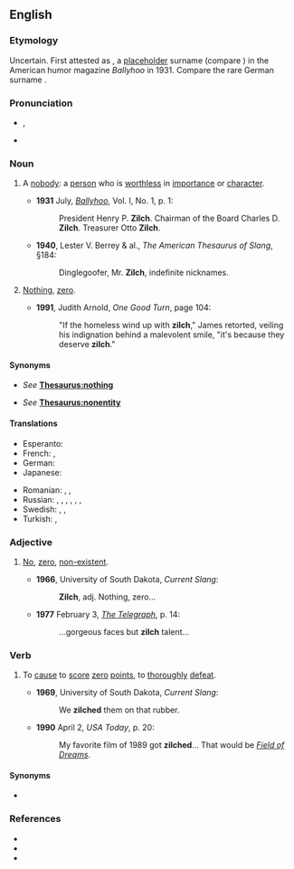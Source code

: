 {{also|Zilch}}
==English==
{{was wotd|2009|July|31}}

===Etymology===
Uncertain. First attested as {{m|en|Zilch}}, a [[placeholder]] surname (compare {{m|en|John Doe}}) in the American humor magazine ''Ballyhoo'' in 1931. Compare the rare German surname {{m|de|Zilch}}.

===Pronunciation===
* {{a|RP|GA}} {{enPR|zĭlch}}, {{IPA|/zɪltʃ/|lang=en}}
* {{rhymes|ɪltʃ|lang=en}}
{{rfap|lang=en}}

===Noun===
{{en-noun|~|es}}

# {{lb|en|countable|informal|archaic}} A [[nobody]]: a [[person]] who is [[worthless]] in [[importance]] or [[character]].
#* '''1931''' July, ''[[:w:Ballyhoo (magazine)|Ballyhoo]]'', Vol. I, No. 1, p. 1:
#*: President Henry P. '''Zilch'''. Chairman of the Board Charles D. '''Zilch'''. Treasurer Otto '''Zilch'''.
#* '''1940''', Lester V. Berrey & al., ''The American Thesaurus of Slang'', §184:
#*: Dinglegoofer, Mr. '''Zilch''', indefinite nicknames.
# {{lb|en|uncountable|informal}} [[nothing|Nothing]], [[zero]].
#* '''1991''', Judith Arnold, ''One Good Turn‎'', page 104:
#*: "If the homeless wind up with '''zilch'''," James retorted, veiling his indignation behind a malevolent smile, "it's because they deserve '''zilch'''."

====Synonyms====
* {{sense|nothing}} ''See'' '''[[Thesaurus:nothing]]'''
* {{sense|nobody}} ''See'' '''[[Thesaurus:nonentity]]'''

====Translations====
<!--informal translations, formal ones go at 'nothing'-->
{{trans-top|''(informal)'' nothing}}
* Esperanto: {{t+|eo|nenio}}
* French: {{t+|fr|que dalle}}, {{t+|fr|que pouic}}
* German: {{t+|de|nix}}
* Japanese: {{t|ja|何も|tr=nani mo}}
{{trans-mid}}
* Romanian: {{t+|ro|canci}}, {{t+|ro|ioc}}, {{t+|ro|boacă|f}}
* Russian: {{t+|ru|ничего́|tr=ničevó}}, {{qualifier|slang}} {{t|ru|ни черта́}}, {{t+|ru|ни фига́}}, {{t|ru|ни шиша́}}, {{t+|ru|ни хрена́}}, {{qualifier|vulgar}} {{t+|ru|ни хуя́}}, {{t+|ru|ни хера́}}
* Swedish: {{t+|sv|noll}}, {{t+|sv|nolla|c}}, {{t+|sv|ingenting}}
* Turkish: {{t+|tr|hiç}}, {{t+|tr|değersiz}}
{{trans-bottom}}

===Adjective===
{{en-adj|-}}

# {{lb|en|informal|mostly|_|US}} [[no|No]], [[zero]], [[non-existent]].
#* '''1966''', University of South Dakota, ''Current Slang'': 
#*: '''Zilch''', adj. Nothing, zero...
#* '''1977''' February 3, ''[[:w:Telegraph (Brisbane)|The Telegraph]]'', p. 14:
#*: ...gorgeous faces but '''zilch''' talent...

===Verb===
{{en-verb|es}}

# {{lb|en|informal|US|_|sports}} To [[cause]] to [[score]] [[zero]] [[point]]s, to [[thoroughly]] [[defeat]].
#* '''1969''', University of South Dakota, ''Current Slang'':
#*: We '''zilched''' them on that rubber.
#* '''1990''' April 2, ''USA Today'', p. 20: 
#*: My favorite film of 1989 got '''zilched'''... That would be ''[[:w:Field of Dreams|Field of Dreams]]''.

====Synonyms====
* {{l|en|shutout}}

===References===
* {{R:Etymonline}}
* {{R:OED Online|entry=zilch|code=232853|part of speech=n. (and adj.)|date=1986}}
* {{R:OED Online|entry=zilch|code=243643|part of speech=v|date=1993}}